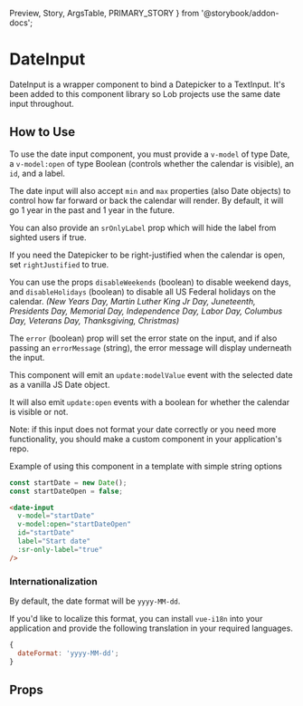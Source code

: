   Preview,
  Story,
  ArgsTable,
  PRIMARY_STORY
} from '@storybook/addon-docs';

# DateInput

DateInput is a wrapper component to bind a Datepicker to a TextInput. It's been added to this component library so Lob projects use the same date input throughout.

<Preview>
  <Story id="components-date-input--primary" />
</Preview>

## How to Use

To use the date input component, you must provide a `v-model` of type Date, a `v-model:open` of type Boolean (controls whether the calendar is visible), an `id`, and a label.

The date input will also accept `min` and `max` properties (also Date objects) to control how far forward or back the calendar will render. By default, it will go 1 year in the past and 1 year in the future.

You can also provide an `srOnlyLabel` prop which will hide the label from sighted users if true.

If you need the Datepicker to be right-justified when the calendar is open, set `rightJustified` to true.

You can use the props `disableWeekends` (boolean) to disable weekend days, and `disableHolidays` (boolean) to disable all US Federal holidays on the calendar.
_(New Years Day, Martin Luther King Jr Day, Juneteenth, Presidents Day, Memorial Day, Independence Day, Labor Day, Columbus Day, Veterans Day, Thanksgiving, Christmas)_

The `error` (boolean) prop will set the error state on the input, and if also passing an `errorMessage` (string), the error message will display underneath the input.

This component will emit an `update:modelValue` event with the selected date as a vanilla JS Date object.

It will also emit `update:open` events with a boolean for whether the calendar is visible or not.

Note: if this input does not format your date correctly or you need more functionality, you should make a custom component in your application's repo.

Example of using this component in a template with simple string options

```js
const startDate = new Date();
const startDateOpen = false;
```

```html
<date-input
  v-model="startDate"
  v-model:open="startDateOpen"
  id="startDate"
  label="Start date"
  :sr-only-label="true"
/>
```

### Internationalization

By default, the date format will be `yyyy-MM-dd`.

If you'd like to localize this format, you can install `vue-i18n` into your application and provide the following translation in your required languages.

```js
{
  dateFormat: 'yyyy-MM-dd';
}
```

## Props

<ArgsTable story={PRIMARY_STORY} />
